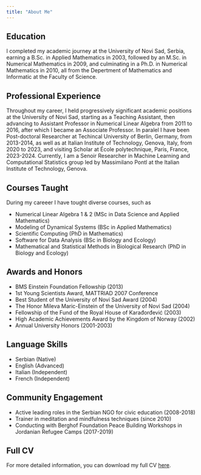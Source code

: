 ```yaml
---
title: "About Me"
---
```


## Education

I completed my academic journey at the University of Novi Sad, Serbia, earning a B.Sc. in Applied Mathematics in 2003, followed by an M.Sc. in Numerical Mathematics in 2009, and culminating in a Ph.D. in Numerical Mathematics in 2010, all from the Depertment of Mathematics and Informatic at the Faculty of Science.

## Professional Experience

Throughout my career, I held progressively significant academic positions at the University of Novi Sad, starting as a Teaching Assistant, then advancing to Assistant Professor in Numerical Linear Algebra from 2011 to 2016, after which I became an Associate Professor. In paralel I have been Post-doctoral Researcher at Techincal University of Berlin, Germany, from 2013-2014, as well as at Italian Institute of Technology, Genova, Italy, from 2020 to 2023, and visiting Scholar at École polytechnique, Paris, France, 2023-2024. Currently, I am a Senoir Researcher in Machine Learning and Computational Statistics group led by Massimilano Pontl at the Italian Institute of Technology, Genova.

## Courses Taught

During my careeer I have tought diverse courses, such as

- Numerical Linear Algebra 1 & 2 (MSc in Data Science and Applied Mathematics)
- Modeling of Dynamical Systems (BSc in Applied Mathematics)
- Scientific Computing (PhD in Mathematics)
- Software for Data Analysis (BSc in Biology and Ecology)
- Mathematical and Statistical Methods in Biological Research (PhD in Biology and Ecology)

## Awards and Honors

- BMS Einstein Foundation Fellowship (2013)
- 1st Young Scientists Award, MATTRIAD 2007 Conference
- Best Student of the University of Novi Sad Award (2004)
- The Honor Mileva Maric-Einstein of the University of Novi Sad (2004)
- Fellowship of the Fund of the Royal House of Karađorđević (2003)
- High Academic Achievements Award by the Kingdom of Norway (2002)
- Annual University Honors (2001-2003)


## Language Skills

- Serbian (Native)
- English (Advanced)
- Italian (Independent)
- French (Independent)


## Community Engagement

- Active leading roles in the Serbian NGO for civic education (2008-2018)
- Trainer in meditation and mindfulness techniques (since 2010)
- Conducting with Berghof Foundation Peace Building Workshops in Jordanian Refugee Camps (2017-2019)

## Full CV

For more detailed information, you can download my full CV [here](papers/CV_VK.pdf).